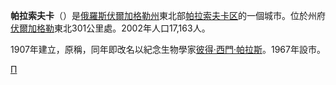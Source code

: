 {{coord|50|03|N|46|53|E|display=title}}
'''帕拉索夫卡'''（{{lang-ru|Палла́совка}}）是[[俄羅斯|俄羅斯]][[伏爾加格勒州|伏爾加格勒州]]東北部[[帕拉索夫卡区|帕拉索夫卡区]]的一個城市。位於州府[[伏爾加格勒|伏爾加格勒]]東北301公里處。2002年人口17,163人。

1907年建立，原稱{{lang|ru|Торгунь}}，同年即改名以紀念生物學家[[彼得·西門·帕拉斯|彼得·西門·帕拉斯]]。1967年設市。

{{伏爾加格勒州城市}}
{{Authority control}}
[[Category:伏爾加格勒州城市|П]]
